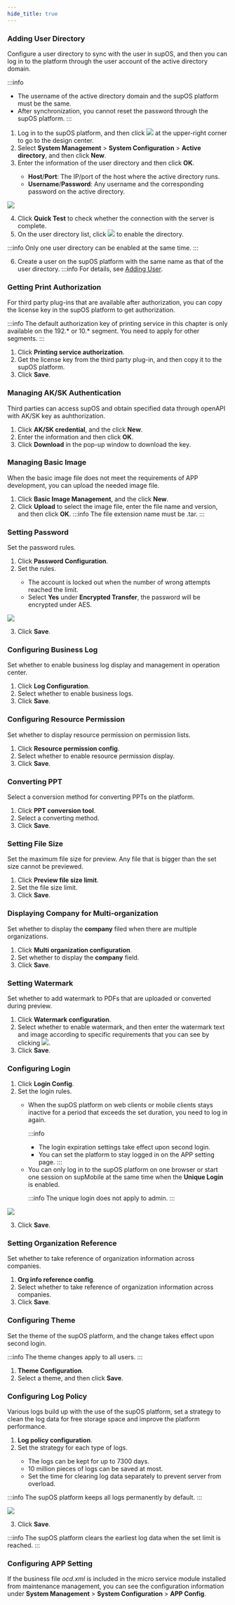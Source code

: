 ```yaml
---
hide_title: true
---
```


### Adding User Directory

Configure a user directory to sync with the user in supOS, and then you can log in to the platform through the user account of the active directory domain.

:::info
- The username of the active directory domain and the supOS platform must be the same.
- After synchronization, you cannot reset the password through the supOS platform.
:::

1. Log in to the supOS platform, and then click <img src="https://wordpressfreezonex.oss-accelerate.aliyuncs.com/platform/7.png"/> at the upper-right corner to go to the design center.
2. Select <strong>System Management</strong> > <strong>System Configuration</strong> > <strong>Active directory</strong>, and then click <strong>New</strong>.
3. Enter the information of the user directory and then click <strong>OK</strong>.

<ul>
<ul>
<li>
<strong>Host</strong>/<strong>Port</strong>: The IP/port of the host where the active directory runs.
</li>
<li><strong>Username</strong>/<strong>Password</strong>: Any username and the corresponding password on the active directory.
</li>
</ul>
</ul>

<img width={450} src="https://wordpressfreezonex.oss-accelerate.aliyuncs.com/platform/49.png"/>

4. Click <strong>Quick Test</strong> to check whether the connection with the server is complete.
5. On the user directory list, click <img src="https://wordpressfreezonex.oss-accelerate.aliyuncs.com/platform/50.png"/> to enable the directory.

:::info
Only one user directory can be enabled at the same time.
:::

6. Create a user on the supOS platform with the same name as that of the user directory.
:::info
For details, see <a href="User Security Management#adding-user">Adding User</a>.

### Getting Print Authorization

For third party plug-ins that are available after authorization, you can copy the license key in the supOS platform to get authorization.

:::info
The default authorization key of printing service in this chapter is only available on the 192.* or 10.* segment. You need to apply for other segments.
:::

1. Click <b>Printing service authorization</b>.
2. Get the license key from the third party plug-in, and then copy it to the supOS platform.
3. Click <strong>Save</strong>.

### Managing AK/SK Authentication

Third parties can access supOS and obtain specified data through openAPI with AK/SK key as auhthorization.

1. Click <strong>AK/SK credential</strong>, and the click <strong>New</strong>.
2. Enter the information and then click <strong>OK</strong>.
3. Click <strong>Download</strong> in the pop-up window to download the key.


### Managing Basic Image

When the basic image file does not meet the requirements of APP development, you can upload the needed image file.

1. Click <strong>Basic Image Management</strong>, and the click <strong>New</strong>.
2. Click <strong>Upload</strong> to select the image file, enter the file name and version, and then click <strong>OK</strong>.
:::info
The file extension name must be .tar.
:::

### Setting Password

Set the password rules.

1. Click <strong>Password Configuration</strong>.
2. Set the rules.

<ul>
<ul>
<li>
The account is locked out when the number of wrong attempts reached the limit.
</li>
<li>
Select <strong>Yes</strong> under <strong>Encrypted Transfer</strong>, the password will be encrypted under AES.
</li>
</ul>
</ul>

<img width={450} src="https://wordpressfreezonex.oss-accelerate.aliyuncs.com/platform/53.png"/>

3. Click <strong>Save</strong>.


### Configuring Business Log

Set whether to enable business log display and management in operation center.


1. Click <strong>Log Configuration</strong>.
2. Select whether to enable business logs.
3. Click <strong>Save</strong>.


### Configuring Resource Permission

Set whether to display resource permission on permission lists.

1. Click <strong>Resource permission config</strong>.
2. Select whether to enable resource permission display.
3. Click <strong>Save</strong>.

### Converting PPT

Select a conversion method for converting PPTs on the platform.

1. Click <strong>PPT conversion tool</strong>.
2. Select a converting method.
3. Click <strong>Save</strong>.


### Setting File Size

Set the maximum file size for preview. Any file that is bigger than the set size cannot be previewed.

1. Click <strong>Preview file size limit</strong>.
2. Set the file size limit.
3. Click <strong>Save</strong>.

### Displaying Company for Multi-organization

Set whether to display the <strong>company</strong> filed when there are multiple organizations.

1. Click <strong>Multi organization configuration</strong>.
2. Set whether to display the <strong>company</strong> field.
3. Click <strong>Save</strong>.


### Setting Watermark

Set whether to add watermark to PDFs that are uploaded or converted
during preview.

1. Click <strong>Watermark configuration</strong>.
2. Select whether to enable watermark, and then enter the watermark text and image according to specific requirements that you can see by clicking <img src="https://wordpressfreezonex.oss-accelerate.aliyuncs.com/platform/75.png" />.
3. Click <strong>Save</strong>.


### Configuring Login

1. Click <strong>Login Config</strong>.
2. Set the login rules.

<ul>
<ul>
<li>
When the supOS platform on web clients or mobile clients
stays inactive for a period that exceeds the set duration,
you need to log in again.

:::info
- The login expiration settings take effect upon second login.
- You can set the platform to stay logged in on the APP setting page.
:::

</li>
<li>
You can only log in to the supOS platform on one browser or
start one session on supMobile at the same time when the <strong>Unique Login</strong> is enabled.

:::info
The unique login does not apply to admin.
:::

</li>
</ul>
</ul>

<img width={200} src="https://wordpressfreezonex.oss-accelerate.aliyuncs.com/platform/54.png"/>

3. Click <strong>Save</strong>.


### Setting Organization Reference

Set whether to take reference of organization information across companies.

1. <strong>Org info reference config</strong>.
2. Select whether to take reference of organization information across companies.
3. Click <strong>Save</strong>.

### Configuring Theme

Set the theme of the supOS platform, and the change takes effect upon
second login.

:::info
The theme changes apply to all users.
:::

1. <strong>Theme Configuration</strong>.
2. Select a theme, and then click <strong>Save</strong>.

### Configuring Log Policy

Various logs build up with the use of the supOS platform, set a strategy to clean the log data for free storage space and improve the platform performance.

1. <strong>Log policy configuration</strong>.
2. Set the strategy for each type of logs.

<ul>
<ul>
<li>The logs can be kept for up to 7300 days.</li>
<li>10 million pieces of logs can be saved at most.</li>
<li>
Set the time for clearing log data separately to prevent
server from overload.
</li>
</ul>
</ul>

:::info
The supOS platform keeps all logs permanently by default.
:::

<img width={450} src="https://wordpressfreezonex.oss-accelerate.aliyuncs.com/platform/55.png"/>

3. Click <strong>Save</strong>.

:::info
The supOS platform clears the earliest log data when the set
limit is reached.
:::


### Configuring APP Setting

If the business file <em>ocd.xml</em> is included in the micro service module installed from maintenance management, you can see the configuration information under  <strong>System Management</strong> > <strong>System Configuration</strong> > <strong>APP Config</strong>.


